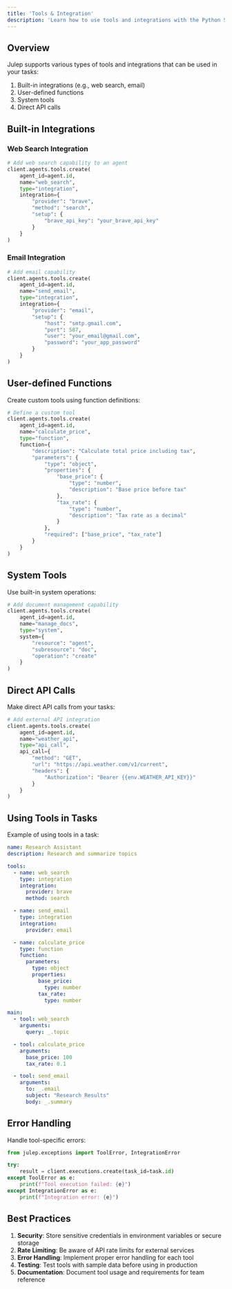 ```yaml
---
title: 'Tools & Integration'
description: 'Learn how to use tools and integrations with the Python SDK'
---
```


## Overview

Julep supports various types of tools and integrations that can be used in your tasks:

1. Built-in integrations (e.g., web search, email)
2. User-defined functions
3. System tools
4. Direct API calls

## Built-in Integrations

### Web Search Integration

```python
# Add web search capability to an agent
client.agents.tools.create(
    agent_id=agent.id,
    name="web_search",
    type="integration",
    integration={
        "provider": "brave",
        "method": "search",
        "setup": {
            "brave_api_key": "your_brave_api_key"
        }
    }
)
```

### Email Integration

```python
# Add email capability
client.agents.tools.create(
    agent_id=agent.id,
    name="send_email",
    type="integration",
    integration={
        "provider": "email",
        "setup": {
            "host": "smtp.gmail.com",
            "port": 587,
            "user": "your_email@gmail.com",
            "password": "your_app_password"
        }
    }
)
```

## User-defined Functions

Create custom tools using function definitions:

```python [expandable]
# Define a custom tool
client.agents.tools.create(
    agent_id=agent.id,
    name="calculate_price",
    type="function",
    function={
        "description": "Calculate total price including tax",
        "parameters": {
            "type": "object",
            "properties": {
                "base_price": {
                    "type": "number",
                    "description": "Base price before tax"
                },
                "tax_rate": {
                    "type": "number",
                    "description": "Tax rate as a decimal"
                }
            },
            "required": ["base_price", "tax_rate"]
        }
    }
)
```

## System Tools

Use built-in system operations:

```python
# Add document management capability
client.agents.tools.create(
    agent_id=agent.id,
    name="manage_docs",
    type="system",
    system={
        "resource": "agent",
        "subresource": "doc",
        "operation": "create"
    }
)
```

## Direct API Calls

Make direct API calls from your tasks:

```python
# Add external API integration
client.agents.tools.create(
    agent_id=agent.id,
    name="weather_api",
    type="api_call",
    api_call={
        "method": "GET",
        "url": "https://api.weather.com/v1/current",
        "headers": {
            "Authorization": "Bearer {{env.WEATHER_API_KEY}}"
        }
    }
)
```

## Using Tools in Tasks

Example of using tools in a task:

```yaml [expandable]
name: Research Assistant
description: Research and summarize topics

tools:
  - name: web_search
    type: integration
    integration:
      provider: brave
      method: search

  - name: send_email
    type: integration
    integration:
      provider: email

  - name: calculate_price
    type: function
    function:
      parameters:
        type: object
        properties:
          base_price:
            type: number
          tax_rate:
            type: number

main:
  - tool: web_search
    arguments:
      query: _.topic

  - tool: calculate_price
    arguments:
      base_price: 100
      tax_rate: 0.1

  - tool: send_email
    arguments:
      to: _.email
      subject: "Research Results"
      body: _.summary
```

## Error Handling

Handle tool-specific errors:

```python
from julep.exceptions import ToolError, IntegrationError

try:
    result = client.executions.create(task_id=task.id)
except ToolError as e:
    print(f"Tool execution failed: {e}")
except IntegrationError as e:
    print(f"Integration error: {e}")
```

## Best Practices

1. **Security**: Store sensitive credentials in environment variables or secure storage
2. **Rate Limiting**: Be aware of API rate limits for external services
3. **Error Handling**: Implement proper error handling for each tool
4. **Testing**: Test tools with sample data before using in production
5. **Documentation**: Document tool usage and requirements for team reference 